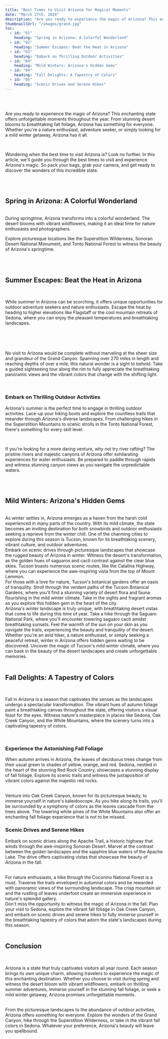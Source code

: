 ```yaml
---
title: "Best Times to Visit Arizona for Magical Moments"
date: "March 27th, 2024"
description: "Are you ready to experience the magic of Arizona? This enchanting state offers unforgettable moments throughout the year. From stunning desert blooms to breathtaking fall foliage, Arizona has something for everyone. Whether you're a nature enthusiast, adventure seeker, or simply looking for a mild winter getaway, Arizona has it all."
thumbnaillUrl: "/images/grand.jpg"
toc:
  - id: "01"
    heading: "Spring in Arizona: A Colorful Wonderland"
  - id: "02"
    heading: "Summer Escapes: Beat the Heat in Arizona"
  - id: "03"
    heading: "Embark on Thrilling Outdoor Activities"
  - id: "04"
    heading: "Mild Winters: Arizona's Hidden Gems"
  - id: "04"
    heading: "Fall Delights: A Tapestry of Colors"
  - id: "05"
    heading: "Scenic Drives and Serene Hikes"
---
```


<SlugImage src='/images/desert.jpg' />
<br />
<br />

Are you ready to experience the magic of Arizona? This enchanting state offers unforgettable moments throughout the year. From stunning desert blooms to breathtaking fall foliage, Arizona has something for everyone. Whether you're a nature enthusiast, adventure seeker, or simply looking for a mild winter getaway, Arizona has it all.

<br />

Wondering when the best time to visit Arizona is? Look no further. In this article, we'll guide you through the best times to visit and experience Arizona's magic. So pack your bags, grab your camera, and get ready to discover the wonders of this incredible state.

<br />
<br />

## Spring in Arizona: A Colorful Wonderland

<br />
During springtime, Arizona transforms into a colorful wonderland. The desert blooms
with vibrant wildflowers, making it an ideal time for nature enthusiasts and photographers.
<br />

Explore picturesque locations like the Superstition Wilderness, Sonoran Desert National Monument, and Tonto National Forest to witness the beauty of Arizona's springtime.

<br />
<br />

## Summer Escapes: Beat the Heat in Arizona

<br />

While summer in Arizona can be scorching, it offers unique opportunities for outdoor adventure seekers and nature enthusiasts. Escape the heat by heading to higher elevations like Flagstaff or the cool mountain retreats of Sedona, where you can enjoy the pleasant temperatures and breathtaking landscapes.

<br />

<SlugImage src='/images/antelope.jpg' />
<br />
<br />

No visit to Arizona would be complete without marveling at the sheer size and grandeur of the Grand Canyon. Spanning over 270 miles in length and reaching depths of over a mile, this natural wonder is a sight to behold. Take a guided sightseeing tour along the rim to fully appreciate the breathtaking panoramic views and the vibrant colors that change with the shifting light.

<br />

### Embark on Thrilling Outdoor Activities

Arizona's summer is the perfect time to engage in thrilling outdoor activities. Lace-up your hiking boots and explore the countless trails that meander through Arizona's diverse landscapes. From challenging hikes in the Superstition Mountains to scenic strolls in the Tonto National Forest, there's something for every skill level.

<br />

If you're looking for a more daring venture, why not try river rafting? The pristine rivers and majestic canyons of Arizona offer exhilarating experiences for water enthusiasts. Be prepared to paddle through rapids and witness stunning canyon views as you navigate the unpredictable waters.

<br />
<br />

## Mild Winters: Arizona's Hidden Gems

<br />
As winter settles in, Arizona emerges as a haven from the harsh cold experienced
in many parts of the country. With its mild climate, the state becomes an inviting
destination for both snowbirds and outdoor enthusiasts seeking a reprieve from the
winter chill. One of the charming cities to explore during this season is Tucson,
known for its breathtaking scenery, vibrant culture, and outdoor adventures.
<br />
Embark on scenic drives through picturesque landscapes that showcase the rugged beauty
of Arizona in winter. Witness the desert's transformation, as the golden hues of
saguaros and cacti contrast against the clear blue skies. Tucson boasts numerous
scenic routes, like the Catalina Highway, where you can experience the awe-inspiring
vista from the top of Mount Lemmon.
<br />
For those with a love for nature, Tucson's botanical gardens offer an oasis of tranquility.
Stroll through the verdant paths of the Tucson Botanical Gardens, where you'll find
a stunning variety of desert flora and fauna flourishing in the mild winter climate.
Take in the sights and fragrant aromas as you explore this hidden gem in the heart
of the city.
<br />
Arizona's winter landscape is truly unique, with breathtaking desert vistas that
come to life during this time of year. Take a hike through the Saguaro National Park,
where you'll encounter towering saguaro cacti amidst breathtaking sunsets. Feel the
warmth of the sun on your skin as you navigate the trails, experiencing the beauty
and tranquility of the desert.
<br />
Whether you're an avid hiker, a nature enthusiast, or simply seeking a peaceful retreat,
winter in Arizona offers hidden gems waiting to be discovered. Uncover the magic
of Tucson's mild winter climate, where you can bask in the beauty of the desert landscapes
and create unforgettable memories.
<br />
<br />

## Fall Delights: A Tapestry of Colors

<br />

Fall in Arizona is a season that captivates the senses as the landscapes undergo a spectacular transformation. The vibrant hues of autumn foliage paint a breathtaking canvas throughout the state, offering visitors
a visual feast for the eyes. Witness nature's masterpiece in places like Sedona,
Oak Creek Canyon, and the White Mountains, where the scenery turns into a captivating
tapestry of colors.

<br />

### Experience the Astonishing Fall Foliage

When autumn arrives in Arizona, the leaves of deciduous trees change from their usual green to shades of yellow, orange, and
red. Sedona, nestled in the heart of the stunning Red Rock Country, showcases a stunning
display of fall foliage. Explore its scenic trails and witness the juxtaposition
of vibrant colors against the majestic red rocks.

<br />
Venture into Oak Creek Canyon, known for its picturesque beauty, to immerse yourself
in nature's kaleidoscope. As you hike along its trails, you'll be surrounded by a
symphony of colors as the leaves cascade from the trees above. The towering white
pines of the White Mountains also offer an enchanting fall foliage experience that
is not to be missed.
<br />

### Scenic Drives and Serene Hikes

Embark on scenic drives along the Apache Trail, a
historic highway that winds through the awe-inspiring Sonoran Desert. Marvel at the
contrast between the golden landscapes and the sapphire blue waters of the Apache
Lake. The drive offers captivating vistas that showcase the beauty of Arizona in
the fall.

<br />
For nature enthusiasts, a hike through the Coconino National Forest is a must. Traverse
the trails enveloped in autumnal colors and be rewarded with panoramic views of the
surrounding landscape. The crisp mountain air and the rustling of leaves underfoot
create an immersive experience in nature's splendid gallery.
<br />
Don't miss the opportunity to witness the magic of Arizona in the fall. Plan your
visit to Sedona, explore the vibrant fall foliage in Oak Creek Canyon, and embark
on scenic drives and serene hikes to fully immerse yourself in the breathtaking tapestry
of colors that adorn the state's landscapes during this season.
<br />
<br />

## Conclusion

<br />

Arizona is a state that truly captivates visitors all year round. Each
season brings its own unique charm, allowing travelers to experience the magic of
this enchanting destination. Whether you choose to visit during spring and witness
the desert bloom with vibrant wildflowers, embark on thrilling summer adventures,
immerse yourself in the stunning fall foliage, or seek a mild winter getaway, Arizona
promises unforgettable moments.

<br />
From the picturesque landscapes to the abundance of outdoor activities, Arizona offers
something for everyone. Explore the wonders of the Grand Canyon, hike through the
Superstition Wilderness, or take in the vibrant fall colors in Sedona. Whatever your
preference, Arizona's beauty will leave you spellbound.
<br />

<br />
<br />
<SlugConclusion
  copy="
So why wait? Start planning your trip to Arizona today and discover the magic that
awaits. Whether you're an avid nature enthusiast, adventure seeker, or simply looking
to unwind amidst breathtaking scenery, Arizona is the ultimate destination for an
unforgettable experience. Prepare to be captivated by the wonders of this mesmerizing
state."
/>
